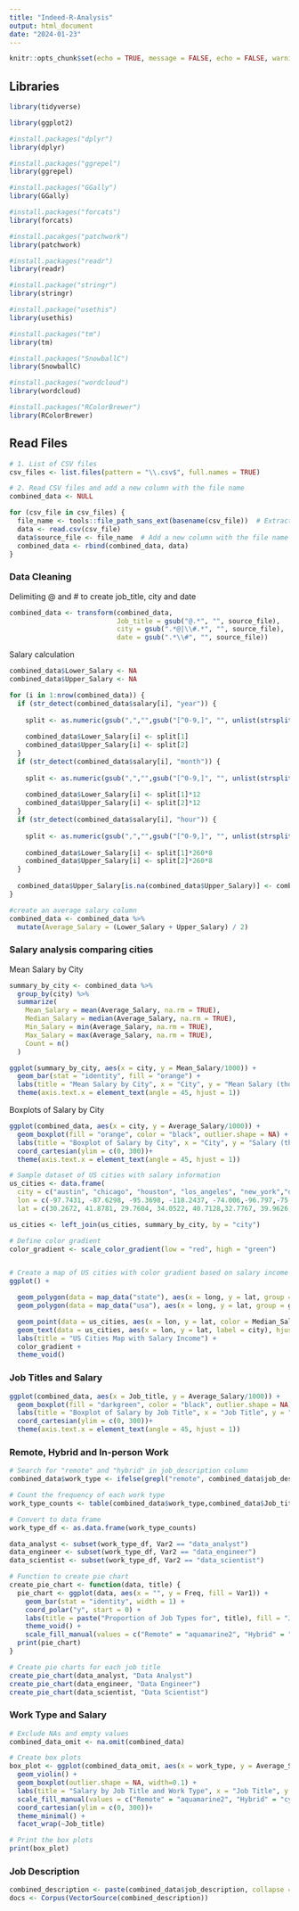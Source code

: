```yaml
---
title: "Indeed-R-Analysis"
output: html_document
date: "2024-01-23"
---
```


```r
knitr::opts_chunk$set(echo = TRUE, message = FALSE, echo = FALSE, warning = FALSE)
```

## Libraries

```r
library(tidyverse)

library(ggplot2)

#install.packages("dplyr")
library(dplyr)

#install.packages("ggrepel")
library(ggrepel)

#install.packages("GGally")
library(GGally)

#install.packages("forcats")
library(forcats)

#install.pacakges("patchwork")
library(patchwork)

#install.packages("readr")
library(readr)  

#install.package("stringr")
library(stringr)

#install.package("usethis")
library(usethis)

#install.packages("tm")
library(tm)

#install.packages("SnowballC")
library(SnowballC)

#install.packages("wordcloud")
library(wordcloud)

#install.packages("RColorBrewer")
library(RColorBrewer)

```

## Read Files

```r


# 1. List of CSV files
csv_files <- list.files(pattern = "\\.csv$", full.names = TRUE)

# 2. Read CSV files and add a new column with the file name
combined_data <- NULL

for (csv_file in csv_files) {
  file_name <- tools::file_path_sans_ext(basename(csv_file))  # Extract file name without extension
  data <- read.csv(csv_file)
  data$source_file <- file_name  # Add a new column with the file name
  combined_data <- rbind(combined_data, data)
}

```

### Data Cleaning

Delimiting \@ and \# to create job_title, city and date

```r
combined_data <- transform(combined_data, 
                           Job_title = gsub("@.*", "", source_file),
                           city = gsub(".*@|\\#.*", "", source_file),
                           date = gsub(".*\\#", "", source_file))
```

Salary calculation

```r

combined_data$Lower_Salary <- NA
combined_data$Upper_Salary <- NA

for (i in 1:nrow(combined_data)) {
  if (str_detect(combined_data$salary[i], "year")) {
  
    split <- as.numeric(gsub(",","",gsub("[^0-9,]", "", unlist(strsplit(combined_data$salary[i], " - ")))))
    
    combined_data$Lower_Salary[i] <- split[1]
    combined_data$Upper_Salary[i] <- split[2]
  }
  if (str_detect(combined_data$salary[i], "month")) {
  
    split <- as.numeric(gsub(",","",gsub("[^0-9,]", "", unlist(strsplit(combined_data$salary[i], " - ")))))
    
    combined_data$Lower_Salary[i] <- split[1]*12
    combined_data$Upper_Salary[i] <- split[2]*12
  }
  if (str_detect(combined_data$salary[i], "hour")) {
  
    split <- as.numeric(gsub(",","",gsub("[^0-9,]", "", unlist(strsplit(combined_data$salary[i], " - ")))))
    
    combined_data$Lower_Salary[i] <- split[1]*260*8
    combined_data$Upper_Salary[i] <- split[2]*260*8
  }
  
  combined_data$Upper_Salary[is.na(combined_data$Upper_Salary)] <- combined_data$Lower_Salary[is.na(combined_data$Upper_Salary)]
}

#create an average salary column
combined_data <- combined_data %>%
  mutate(Average_Salary = (Lower_Salary + Upper_Salary) / 2)

```

### Salary analysis comparing cities

Mean Salary by City

```r

summary_by_city <- combined_data %>%
  group_by(city) %>%
  summarize(
    Mean_Salary = mean(Average_Salary, na.rm = TRUE),
    Median_Salary = median(Average_Salary, na.rm = TRUE),
    Min_Salary = min(Average_Salary, na.rm = TRUE),
    Max_Salary = max(Average_Salary, na.rm = TRUE),
    Count = n()
  )

ggplot(summary_by_city, aes(x = city, y = Mean_Salary/1000)) +
  geom_bar(stat = "identity", fill = "orange") +
  labs(title = "Mean Salary by City", x = "City", y = "Mean Salary (thousands)")+ 
  theme(axis.text.x = element_text(angle = 45, hjust = 1))

```

Boxplots of Salary by City

```r

ggplot(combined_data, aes(x = city, y = Average_Salary/1000)) +
  geom_boxplot(fill = "orange", color = "black", outlier.shape = NA) +
  labs(title = "Boxplot of Salary by City", x = "City", y = "Salary (thousands)")+ 
  coord_cartesian(ylim = c(0, 300))+ 
  theme(axis.text.x = element_text(angle = 45, hjust = 1))
```

```r

# Sample dataset of US cities with salary information
us_cities <- data.frame(
  city = c("austin", "chicago", "houston", "los_angeles", "new_york","dallas", "philadelphia", "phoenix", "san_antonio", "san_diego"),
  lon = c(-97.7431, -87.6298, -95.3698, -118.2437, -74.006,-96.797,-75.1652, -112.0740, -98.4946, -117.1611),
  lat = c(30.2672, 41.8781, 29.7604, 34.0522, 40.7128,32.7767, 39.9626, 33.4484, 29.4252,32.7157))

us_cities <- left_join(us_cities, summary_by_city, by = "city")

# Define color gradient
color_gradient <- scale_color_gradient(low = "red", high = "green")


# Create a map of US cities with color gradient based on salary income
ggplot() +

  geom_polygon(data = map_data("state"), aes(x = long, y = lat, group = group), fill = "lightgrey", color = "grey") +  
  geom_polygon(data = map_data("usa"), aes(x = long, y = lat, group = group), fill = NA, color = "black") +

  geom_point(data = us_cities, aes(x = lon, y = lat, color = Median_Salary), size = 3) +
  geom_text(data = us_cities, aes(x = lon, y = lat, label = city), hjust = 0.7, vjust = 0, size = 2, color="black",family = "Arial") + # Add city labels
  labs(title = "US Cities Map with Salary Income") +
  color_gradient +
  theme_void()

```

### Job Titles and Salary

```r

ggplot(combined_data, aes(x = Job_title, y = Average_Salary/1000)) +
  geom_boxplot(fill = "darkgreen", color = "black", outlier.shape = NA) +
  labs(title = "Boxplot of Salary by Job Title", x = "Job Title", y = "Mean Average Salary (thousands)")+ 
  coord_cartesian(ylim = c(0, 300))+ 
  theme(axis.text.x = element_text(angle = 45, hjust = 1))
```

### Remote, Hybrid and In-person Work

```r
# Search for "remote" and "hybrid" in job_description column
combined_data$work_type <- ifelse(grepl("remote", combined_data$job_description, ignore.case = TRUE), "Remote",ifelse(grepl("hybrid", combined_data$job_description, ignore.case = TRUE), "Hybrid", "In-Person"))

# Count the frequency of each work type
work_type_counts <- table(combined_data$work_type,combined_data$Job_title)

# Convert to data frame
work_type_df <- as.data.frame(work_type_counts)

data_analyst <- subset(work_type_df, Var2 == "data_analyst")
data_engineer <- subset(work_type_df, Var2 == "data_engineer")
data_scientist <- subset(work_type_df, Var2 == "data_scientist")

# Function to create pie chart
create_pie_chart <- function(data, title) {
  pie_chart <- ggplot(data, aes(x = "", y = Freq, fill = Var1)) +
    geom_bar(stat = "identity", width = 1) +
    coord_polar("y", start = 0) +
    labs(title = paste("Proportion of Job Types for", title), fill = "Job Type", y = NULL) +
    theme_void() +
    scale_fill_manual(values = c("Remote" = "aquamarine2", "Hybrid" = "cyan", "In-Person" = "blue"))
  print(pie_chart)
}

# Create pie charts for each job title
create_pie_chart(data_analyst, "Data Analyst")
create_pie_chart(data_engineer, "Data Engineer")
create_pie_chart(data_scientist, "Data Scientist")
```

### Work Type and Salary

```r

# Exclude NAs and empty values
combined_data_omit <- na.omit(combined_data)

# Create box plots
box_plot <- ggplot(combined_data_omit, aes(x = work_type, y = Average_Salary/1000, fill = work_type)) +
  geom_violin() +
  geom_boxplot(outlier.shape = NA, width=0.1) +
  labs(title = "Salary by Job Title and Work Type", x = "Job Title", y = "Salary in thousands", fill = "Work Type") +
  scale_fill_manual(values = c("Remote" = "aquamarine2", "Hybrid" = "cyan", "In-Person" = "blue")) +
  coord_cartesian(ylim = c(0, 300))+ 
  theme_minimal() +
  facet_wrap(~Job_title)

# Print the box plots
print(box_plot)

```
### Job Description

```r
combined_description <- paste(combined_data$job_description, collapse = " ")
docs <- Corpus(VectorSource(combined_description))

```

